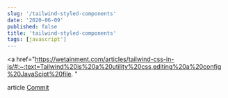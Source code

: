 ```yaml
---
slug: '/tailwind-styled-components'
date: '2020-06-09'
published: false
title: 'tailwind-styled-components'
tags: [javascript']
---
```


<a
  href="https://wetainment.com/articles/tailwind-css-in-js/#:~:text=Tailwind%20is%20a%20utility%20css,editing%20a%20config%20JavaScipt%20file.
"
>
  article
</a>
<a href="https://github.com/eneax/coffee-shop/commit/0ba4bc8bb26eb9a96088b62f969c5b8317371cf3">
  Commit
</a>
